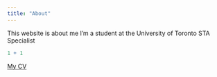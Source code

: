 ```yaml
---
title: "About"
---
```


This website is about me
I'm a student at the University of Toronto
STA Specialist

```r
1 + 1
```
[My CV](cvwxy.pdf)